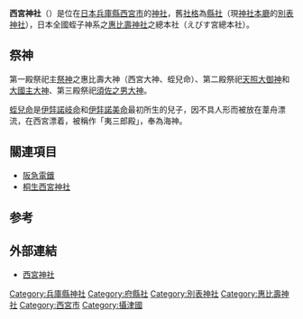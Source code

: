 {{coord|34|44|8.62|N|135|20|4.48|E|region:JP_source:jawiki_type:landmark|display=title}}
{{日本神社
| name = 西宮神社
| img = File:Nishinomiya-jinja haiden.jpg
| img_capt = 拜殿
{{Infobox mapframe|tyep=shape|zoom=14|frame-width=250}}
| image_width = 250px
| nihongo = 西宮神社
| hiragana = にしのみやじんじゃ
| romaji = Nishinomiya Jinja
| location = [[兵庫縣|兵庫縣]][[西宮市|西宮市]]社家町1-17
| god = 西宮大神（[[蛭子神|蛭子命]]）
| type = [[縣社|縣社]]、[[別表神社|別表神社]]
| struct = [[春日造|春日造]]
| title = [[神佛靈場巡拜之道|神佛靈場巡拜之道]]67番（兵庫2番）
| open_year = 
| cere_date = 9月22日
|}}

'''西宮神社'''（{{lang|ja|にしのみやじんじゃ}}）是位在[[日本|日本]][[兵庫縣|兵庫縣]][[西宮市|西宮市]]的[[神社|神社]]，舊[[社格|社格]]為[[縣社|縣社]]（現[[神社本廳|神社本廳]]的[[別表神社|別表神社]]），日本全國蛭子神系之[[惠比壽神社|惠比壽神社]]之總本社（{{ja}}えびす宮總本社）。

== 祭神 ==
第一殿祭祀主[[祭神|祭神]]之惠比壽大神（西宮大神、蛭兒命）、第二殿祭祀[[天照大御神|天照大御神]]和[[大國主神|大國主大神]]、第三殿祭祀[[素戔嗚尊|須佐之男大神]]。

[[蛭子神|蛭兒命]]是[[伊奘諾尊|伊弉諾岐命]]和[[伊奘冉尊|伊弉諾美命]]最初所生的兒子，因不具人形而被放在葦舟漂流，在西宮漂着，被稱作「夷三郎殿」，奉為海神。

== 關連項目 ==
*[[阪急電鐵|阪急電鐵]]
*[[桐生西宮神社|桐生西宮神社]]

==参考==
{{reflist}}

== 外部連結 ==
{{Commonscat|Nishinomiya-jinja}}
* [http://nishinomiya-ebisu.com/ 西宮神社] {{Wayback|url=http://nishinomiya-ebisu.com/ |date=20210414101257 }}

[[Category:兵庫縣神社|Category:兵庫縣神社]]
[[Category:府縣社|Category:府縣社]]
[[Category:別表神社|Category:別表神社]]
[[Category:惠比壽神社|Category:惠比壽神社]]
[[Category:西宮市|Category:西宮市]]
[[Category:攝津國|Category:攝津國]]